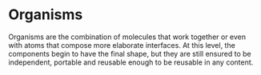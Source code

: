 
<Meta title="Organisms/Introduction" />

# Organisms

Organisms are the combination of molecules that work together or even with atoms that compose more
elaborate interfaces. At this level, the components begin to have the final shape, but they are
still ensured to be independent, portable and reusable enough to be reusable in any content.
